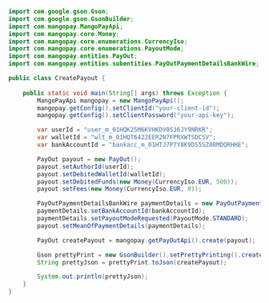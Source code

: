  
```java Java 
import com.google.gson.Gson;
import com.google.gson.GsonBuilder;
import com.mangopay.MangoPayApi;
import com.mangopay.core.Money;
import com.mangopay.core.enumerations.CurrencyIso;
import com.mangopay.core.enumerations.PayoutMode;
import com.mangopay.entities.PayOut;
import com.mangopay.entities.subentities.PayOutPaymentDetailsBankWire;

public class CreatePayout {
    
    public static void main(String[] args) throws Exception {
        MangoPayApi mangopay = new MangoPayApi();
        mangopay.getConfig().setClientId("your-client-id");
        mangopay.getConfig().setClientPassword("your-api-key");

        var userId = "user_m_01HQK25M6KVHKDV0S36JY9NRKR";
        var walletId = "wlt_m_01HQT6422EER2N7FPRXWTSDCSV";
        var bankAccountId = "bankacc_m_01HTJ7P7Y8K9DS5SZ08MDQRHHE";

        PayOut payout = new PayOut();
        payout.setAuthorId(userId);
        payout.setDebitedWalletId(walletId);
        payout.setDebitedFunds(new Money(CurrencyIso.EUR, 500));
        payout.setFees(new Money(CurrencyIso.EUR, 0));

        PayOutPaymentDetailsBankWire paymentDetails = new PayOutPaymentDetailsBankWire();
        paymentDetails.setBankAccountId(bankAccountId);
        paymentDetails.setPayoutModeRequested(PayoutMode.STANDARD);
        payout.setMeanOfPaymentDetails(paymentDetails);

        PayOut createPayout = mangopay.getPayOutApi().create(payout);

        Gson prettyPrint = new GsonBuilder().setPrettyPrinting().create();
        String prettyJson = prettyPrint.toJson(createPayout);

        System.out.println(prettyJson);
    }
}
```